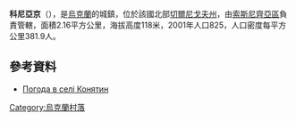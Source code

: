 {{coord|51|35|39|N|32|47|7|E|scale:100000|display=title}}

'''科尼亞京'''（{{lang-uk|Конятин}}），是[[烏克蘭|烏克蘭]]的城鎮，位於該國北部[[切爾尼戈夫州|切爾尼戈夫州]]，由[[索斯尼齊亞區|索斯尼齊亞區]]負責管轄，面積2.16平方公里，海拔高度118米，2001年人口825，人口密度每平方公里381.9人。

==參考資料==
* [http://weather.in.ua/ua/chernigovskaja/11371 Погода в селі Конятин]

{{Ukraine-geo-stub}}
[[Category:烏克蘭村落|Category:烏克蘭村落]]